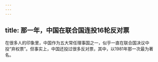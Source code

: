 ```yaml
---
---
---
```

title: 那一年，中国在联合国连投16轮反对票
---




在很多人的印象里，中国作为五大常任理事国之一，似乎一直在联合国决议中投“弃权票”。但事实上，中国还投过很多反对票，其中，以1981年那一次最为著名。